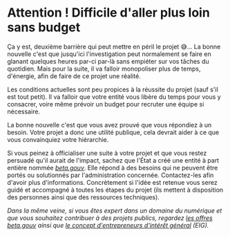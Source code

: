 # Attention ! Difficile d'aller plus loin sans budget

Ça y est, deuxième barrière qui peut mettre en péril le projet 😅… La bonne nouvelle c'est que jusqu'ici l'investigation peut normalement se faire en glanant quelques heures par-ci par-là sans empiéter sur vos tâches du quotidien. Mais pour la suite, il va falloir monopoliser plus de temps, d'énergie, afin de faire de ce projet une réalité.

Les conditions actuelles sont peu propices à la réussite du projet (sauf s'il est tout petit). Il va falloir que votre entité vous libère du temps pour vous y consacrer, voire même prévoir un budget pour recruter une équipe si nécessaire.

La bonne nouvelle c'est que vous avez prouvé que vous répondiez à un besoin. Votre projet a donc une utilité publique, cela devrait aider à ce que vous convainquiez votre hiérarchie.

Si vous peinez à officialiser une suite à votre projet et que vous restez persuadé qu'il aurait de l'impact, sachez que l'État a créé une entité à part entière nommée [_beta.gouv_](https://beta.gouv.fr). Elle répond à des besoins qui ne peuvent être portés ou solutionnés par l'administration concernée. Contactez-les afin d'avoir plus d'informations. Concrètement si l'idée est retenue vous serez guidé et accompagné à toutes les étapes du projet (ils mettent à disposition des personnes ainsi que des ressources techniques).

_Dans la même veine, si vous êtes expert dans un domaine du numérique et que vous souhaitez contribuer à des projets publics, regardez [les offres beta.gouv](https://www.welcometothejungle.com/fr/companies/communaute-beta-gouv/jobs) ainsi que [le concept d'entrepreneurs d'intérêt général](https://eig.etalab.gouv.fr) (EIG)._
